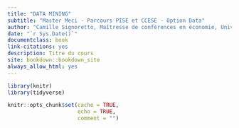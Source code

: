 ```yaml
--- 
title: "DATA MINING"
subtitle: "Master Meci - Parcours PISE et CCESE - Option Data"
author: "Camille Signoretto, Maîtresse de conférences en économie, Université Paris Cité"
date: "`r Sys.Date()`"
documentclass: book
link-citations: yes
description: Titre du cours
site: bookdown::bookdown_site
always_allow_html: yes
---
```



```r
library(knitr)
library(tidyverse)

knitr::opts_chunk$set(cache = TRUE,
                      echo = TRUE,
                      comment = "")

```

